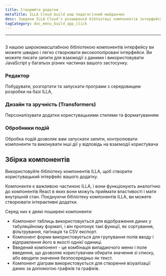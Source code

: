 ```yaml
---
title: Створюйте додатки
metaTitle: ILLA Cloud build ваш педагогічний майданчик
desc: Завдяки ILLA Cloud's розширеній бібліотеці компонентів інтерфейсу, ви можете легко і легко створювати дуже відполіровані інтерфейси
tagCategory: doc_menu_build_app_click
---
```


* * *

## <Heading hidden>Створіть ваші застосунки</Heading>

З нашою широкомасштабною бібліотекою компонентів інтерфейсу ви можете швидко і легко створювати високополіровані інтерфейси. Ви можете писати запити для взаємодії з даними і використовувати JavaScript у багатьох різних частинах вашого застосунку.

### Редактор

Побудувати, розгортати та запускати програми з середовищем розробки на базі ILLA,

### Дизайн та зручність (Transformers)

Персоналізувати додатки користувацькими стилями та форматуванням

### Обробники подій

Обробка подій дозволяє вам запускати запити, контролювати компоненти та виконувати інші дії у відповідь на взаємодії користувача

## Збірка компонентів

Використовуйте бібліотеку компонентів ILLA, щоб створити користувацький інтерфейс вашого додатку.

Компоненти є важливою частиною ILLA, і вони функціонують аналогічно до компонентів React в яких вони можуть приймати властивості і мати внутрішній стан. Поєднуючи бібліотеку компонентів ILLA, ви можете створювати інтерактивні додатки.

Серед них є деякі поширені компоненти:

-   Компонент таблиць використовується для відображення даних у табуляційному форматі, і він пропонує такі функції, як сортування, фільтрування, пагінація та CSV експорт.
-   Компонент форми використовується для групування полів вводу і відправлення його в якості однієї одиниці.
-   Введений компонент - це комбінація випадаючого меню і поле введення, що дозволяє користувачам обирати значення зі списку, або вводити значення безпосередньо як текст.
-   Компонент діаграм використовується для створення візуалізації даних за допомогою графіків та графіків.
